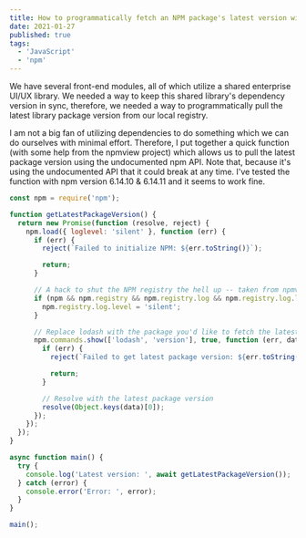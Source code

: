```yaml
---
title: How to programmatically fetch an NPM package's latest version with Node JS
date: 2021-01-27
published: true
tags:
  - 'JavaScript'
  - 'npm'
---
```


We have several front-end modules, all of which utilize a shared enterprise UI/UX library. We needed a way to keep this shared library's dependency version in sync, therefore, we needed a way to programmatically pull the latest library package version from our local registry.

I am not a big fan of utilizing dependencies to do something which we can do ourselves with minimal effort. Therefore, I put together a quick function (with some help from the npmview project) which allows us to pull the latest package version using the undocumented npm API. Note that, because it's using the undocumented API that it could break at any time. I've tested the function with npm version 6.14.10 & 6.14.11 and it seems to work fine.

```js
const npm = require('npm');

function getLatestPackageVersion() {
  return new Promise(function (resolve, reject) {
    npm.load({ loglevel: 'silent' }, function (err) {
      if (err) {
        reject(`Failed to initialize NPM: ${err.toString()}`);

        return;
      }

      // A hack to shut the NPM registry the hell up -- taken from npmview -- may not always work
      if (npm && npm.registry && npm.registry.log && npm.registry.log.level) {
        npm.registry.log.level = 'silent';
      }

      // Replace lodash with the package you'd like to fetch the latest version of
      npm.commands.show(['lodash', 'version'], true, function (err, data) {
        if (err) {
          reject(`Failed to get latest package version: ${err.toString()}`);

          return;
        }

        // Resolve with the latest package version
        resolve(Object.keys(data)[0]);
      });
    });
  });
}

async function main() {
  try {
    console.log('Latest version: ', await getLatestPackageVersion());
  } catch (error) {
    console.error('Error: ', error);
  }
}

main();
```
